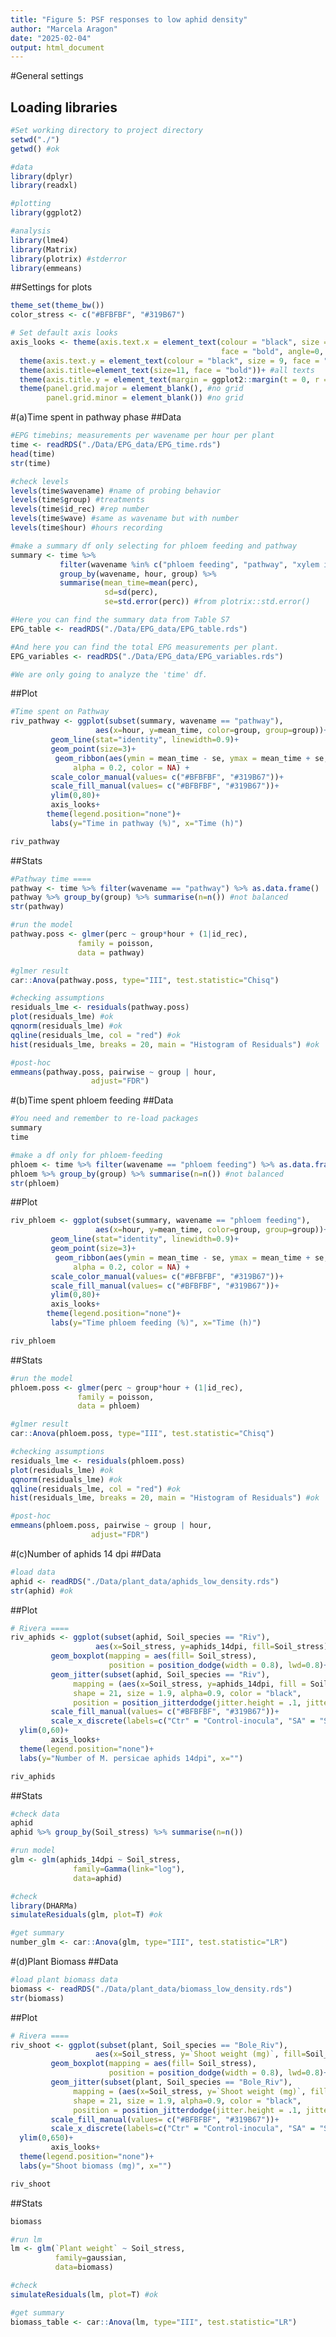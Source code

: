 ```yaml
---
title: "Figure 5: PSF responses to low aphid density"
author: "Marcela Aragon"
date: "2025-02-04"
output: html_document
---
```


#General settings 

## Loading libraries
```r

#Set working directory to project directory 
setwd("./")
getwd() #ok

#data
library(dplyr)
library(readxl)

#plotting
library(ggplot2)

#analysis
library(lme4)
library(Matrix)
library(plotrix) #stderror
library(emmeans)

```

##Settings for plots
```r
theme_set(theme_bw())
color_stress <- c("#BFBFBF", "#319B67")

# Set default axis looks
axis_looks <- theme(axis.text.x = element_text(colour = "black", size = 9,
                                               face = "bold", angle=0, hjust=0.5))+ #text in X
  theme(axis.text.y = element_text(colour = "black", size = 9, face = "bold"))+ #text in y
  theme(axis.title=element_text(size=11, face = "bold"))+ #all texts
  theme(axis.title.y = element_text(margin = ggplot2::margin(t = 0, r = 10, b = 0, l = 0)))+
  theme(panel.grid.major = element_blank(), #no grid
        panel.grid.minor = element_blank()) #no grid
```

#(a)Time spent in pathway phase 
##Data

```r

#EPG timebins; measurements per wavename per hour per plant
time <- readRDS("./Data/EPG_data/EPG_time.rds")
head(time) 
str(time)

#check levels
levels(time$wavename) #name of probing behavior
levels(time$group) #treatments
levels(time$id_rec) #rep number 
levels(time$wave) #same as wavename but with number
levels(time$hour) #hours recording

#make a summary df only selecting for phloem feeding and pathway 
summary <- time %>%  
           filter(wavename %in% c("phloem feeding", "pathway", "xylem ingestion")) %>% 
           group_by(wavename, hour, group) %>%
           summarise(mean_time=mean(perc),
                     sd=sd(perc),
                     se=std.error(perc)) #from plotrix::std.error()

#Here you can find the summary data from Table S7
EPG_table <- readRDS("./Data/EPG_data/EPG_table.rds")

#And here you can find the total EPG measurements per plant. 
EPG_variables <- readRDS("./Data/EPG_data/EPG_variables.rds")

#We are only going to analyze the 'time' df. 

```

##Plot
```r

#Time spent on Pathway
riv_pathway <- ggplot(subset(summary, wavename == "pathway"),
                   aes(x=hour, y=mean_time, color=group, group=group))+
         geom_line(stat="identity", linewidth=0.9)+
         geom_point(size=3)+
          geom_ribbon(aes(ymin = mean_time - se, ymax = mean_time + se, fill = group), # Shaded error area
              alpha = 0.2, color = NA) + 
         scale_color_manual(values= c("#BFBFBF", "#319B67"))+
         scale_fill_manual(values= c("#BFBFBF", "#319B67"))+
         ylim(0,80)+
         axis_looks+
        theme(legend.position="none")+
         labs(y="Time in pathway (%)", x="Time (h)")

riv_pathway 

```

##Stats

```r

#Pathway time ====
pathway <- time %>% filter(wavename == "pathway") %>% as.data.frame()
pathway %>% group_by(group) %>% summarise(n=n()) #not balanced
str(pathway)

#run the model
pathway.poss <- glmer(perc ~ group*hour + (1|id_rec), 
               family = poisson, 
               data = pathway)

#glmer result
car::Anova(pathway.poss, type="III", test.statistic="Chisq")

#checking assumptions
residuals_lme <- residuals(pathway.poss)
plot(residuals_lme) #ok
qqnorm(residuals_lme) #ok
qqline(residuals_lme, col = "red") #ok
hist(residuals_lme, breaks = 20, main = "Histogram of Residuals") #ok

#post-hoc
emmeans(pathway.poss, pairwise ~ group | hour,
                  adjust="FDR") 

```



#(b)Time spent phloem feeding
##Data
```r

#You need and remember to re-load packages
summary
time 

#make a df only for phloem-feeding
phloem <- time %>% filter(wavename == "phloem feeding") %>% as.data.frame()
phloem %>% group_by(group) %>% summarise(n=n()) #not balanced
str(phloem)

```

##Plot

```r

riv_phloem <- ggplot(subset(summary, wavename == "phloem feeding"),
                   aes(x=hour, y=mean_time, color=group, group=group))+
         geom_line(stat="identity", linewidth=0.9)+
         geom_point(size=3)+
          geom_ribbon(aes(ymin = mean_time - se, ymax = mean_time + se, fill = group), # Shaded error area
              alpha = 0.2, color = NA) + 
         scale_color_manual(values= c("#BFBFBF", "#319B67"))+
         scale_fill_manual(values= c("#BFBFBF", "#319B67"))+
         ylim(0,80)+
         axis_looks+
        theme(legend.position="none")+
         labs(y="Time phloem feeding (%)", x="Time (h)")

riv_phloem


```


##Stats
```r
#run the model
phloem.poss <- glmer(perc ~ group*hour + (1|id_rec), 
               family = poisson, 
               data = phloem)

#glmer result
car::Anova(phloem.poss, type="III", test.statistic="Chisq")

#checking assumptions
residuals_lme <- residuals(phloem.poss)
plot(residuals_lme) #ok
qqnorm(residuals_lme) #ok
qqline(residuals_lme, col = "red") #ok
hist(residuals_lme, breaks = 20, main = "Histogram of Residuals") #ok

#post-hoc
emmeans(phloem.poss, pairwise ~ group | hour,
                  adjust="FDR") 


```


#(c)Number of aphids 14 dpi
##Data
```r

#load data 
aphid <- readRDS("./Data/plant_data/aphids_low_density.rds")
str(aphid) #ok

```

##Plot
```r

# Rivera ====
riv_aphids <- ggplot(subset(aphid, Soil_species == "Riv"),
                   aes(x=Soil_stress, y=aphids_14dpi, fill=Soil_stress))+
         geom_boxplot(mapping = aes(fill= Soil_stress),
                      position = position_dodge(width = 0.8), lwd=0.8)+
         geom_jitter(subset(aphid, Soil_species == "Riv"),
              mapping = (aes(x=Soil_stress, y=aphids_14dpi, fill = Soil_stress)),
              shape = 21, size = 1.9, alpha=0.9, color = "black",
              position = position_jitterdodge(jitter.height = .1, jitter.width = .2))+
         scale_fill_manual(values= c("#BFBFBF", "#319B67"))+
         scale_x_discrete(labels=c("Ctr" = "Control-inocula", "SA" = "SA-inocula"))+
  ylim(0,60)+
         axis_looks+
  theme(legend.position="none")+
  labs(y="Number of M. persicae aphids 14dpi", x="")

riv_aphids


```

##Stats
```r

#check data
aphid
aphid %>% group_by(Soil_stress) %>% summarise(n=n()) 

#run model 
glm <- glm(aphids_14dpi ~ Soil_stress,
              family=Gamma(link="log"),
              data=aphid)

#check
library(DHARMa)
simulateResiduals(glm, plot=T) #ok

#get summary
number_glm <- car::Anova(glm, type="III", test.statistic="LR")


```

#(d)Plant Biomass
##Data

```r

#load plant biomass data 
biomass <- readRDS("./Data/plant_data/biomass_low_density.rds")
str(biomass)

```

##Plot
```r

# Rivera ====
riv_shoot <- ggplot(subset(plant, Soil_species == "Bole_Riv"),
                   aes(x=Soil_stress, y=`Shoot weight (mg)`, fill=Soil_stress))+
         geom_boxplot(mapping = aes(fill= Soil_stress),
                      position = position_dodge(width = 0.8), lwd=0.8)+
         geom_jitter(subset(plant, Soil_species == "Bole_Riv"),
              mapping = (aes(x=Soil_stress, y=`Shoot weight (mg)`, fill = Soil_stress)),
              shape = 21, size = 1.9, alpha=0.9, color = "black",
              position = position_jitterdodge(jitter.height = .1, jitter.width = .2))+
         scale_fill_manual(values= c("#BFBFBF", "#319B67"))+
         scale_x_discrete(labels=c("Ctr" = "Control-inocula", "SA" = "SA-inocula"))+
  ylim(0,650)+
         axis_looks+
  theme(legend.position="none")+
  labs(y="Shoot biomass (mg)", x="")

riv_shoot


```

##Stats
```r

biomass

#run lm
lm <- glm(`Plant weight` ~ Soil_stress, 
          family=gaussian,
          data=biomass)

#check
simulateResiduals(lm, plot=T) #ok

#get summary
biomass_table <- car::Anova(lm, type="III", test.statistic="LR")

```

